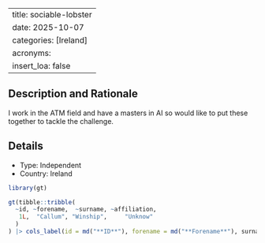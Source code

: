 
---
title: sociable-lobster
date: 2025-10-07
categories: [Ireland]
acronyms:
  insert_loa: false
---

## Description and Rationale

I work in the ATM field and have a masters in AI so would like to put these together to tackle the challenge.

## Details

* Type: Independent
* Country: Ireland

```r
library(gt)

gt(tibble::tribble(
  ~id, ~forename,  ~surname, ~affiliation,
   1L,  "Callum", "Winship",     "Unknow"
  )
) |> cols_label(id = md("**ID**"), forename = md("**Forename**"), surname ~ md("**Surname**"), affiliation ~ md("**Affiliation**"))
```
